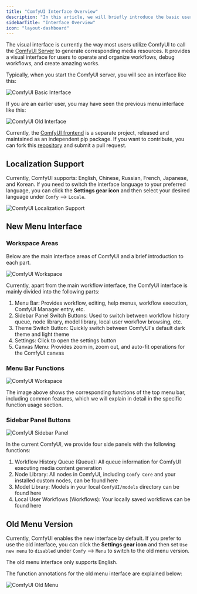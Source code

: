 ```yaml
---
title: "ComfyUI Interface Overview"
description: "In this article, we will briefly introduce the basic user interface of ComfyUI, familiarizing you with the various parts of the ComfyUI interface."
sidebarTitle: "Interface Overview"
icon: "layout-dashboard"
---
```


The visual interface is currently the way most users utilize ComfyUI to call the [ComfyUI Server](/essentials/comfyui-server/comms_overview) to generate corresponding media resources. It provides a visual interface for users to operate and organize workflows, debug workflows, and create amazing works.

Typically, when you start the ComfyUI server, you will see an interface like this:

![ComfyUI Basic Interface](/images/interface/overview/comfyui_new_interface.jpg)

If you are an earlier user, you may have seen the previous menu interface like this:

![ComfyUI Old Interface](/images/interface/overview/comfyui_old_interface.jpg)

Currently, the [ComfyUI frontend](https://github.com/Comfy-Org/ComfyUI_frontend) is a separate project, released and maintained as an independent pip package. If you want to contribute, you can fork this [repository](https://github.com/Comfy-Org/ComfyUI_frontend) and submit a pull request.

## Localization Support

Currently, ComfyUI supports: English, Chinese, Russian, French, Japanese, and Korean.
If you need to switch the interface language to your preferred language, you can click the **Settings gear icon** and then select your desired language under `Comfy` --> `Locale`.

![ComfyUI Localization Support](/images/interface/overview/locale.jpg)

## New Menu Interface

### Workspace Areas

Below are the main interface areas of ComfyUI and a brief introduction to each part.

![ComfyUI Workspace](/images/interface/overview/comfyui-new-interface-main.png)

Currently, apart from the main workflow interface, the ComfyUI interface is mainly divided into the following parts:
1. Menu Bar: Provides workflow, editing, help menus, workflow execution, ComfyUI Manager entry, etc.
2. Sidebar Panel Switch Buttons: Used to switch between workflow history queue, node library, model library, local user workflow browsing, etc.
3. Theme Switch Button: Quickly switch between ComfyUI's default dark theme and light theme
4. Settings: Click to open the settings button
5. Canvas Menu: Provides zoom in, zoom out, and auto-fit operations for the ComfyUI canvas

### Menu Bar Functions

![ComfyUI Workspace](/images/interface/overview/comfyui-new-interface-menu-bar.png)

The image above shows the corresponding functions of the top menu bar, including common features, which we will explain in detail in the specific function usage section.

### Sidebar Panel Buttons

![ComfyUI Sidebar Panel](/images/interface/overview/comfyui-new-interface-side-panel.png)

In the current ComfyUI, we provide four side panels with the following functions:
1. Workflow History Queue (Queue): All queue information for ComfyUI executing media content generation
2. Node Library: All nodes in ComfyUI, including `Comfy Core` and your installed custom nodes, can be found here
3. Model Library: Models in your local `ComfyUI/models` directory can be found here
4. Local User Workflows (Workflows): Your locally saved workflows can be found here

## Old Menu Version

Currently, ComfyUI enables the new interface by default. If you prefer to use the old interface, you can click the **Settings gear icon** and then set `Use new menu` to `disabled` under `Comfy` --> `Menu` to switch to the old menu version.

<Note>
The old menu interface only supports English.
</Note>

The function annotations for the old menu interface are explained below:

![ComfyUI Old Menu](/images/interface/overview/comfyui-old-menu.png)



